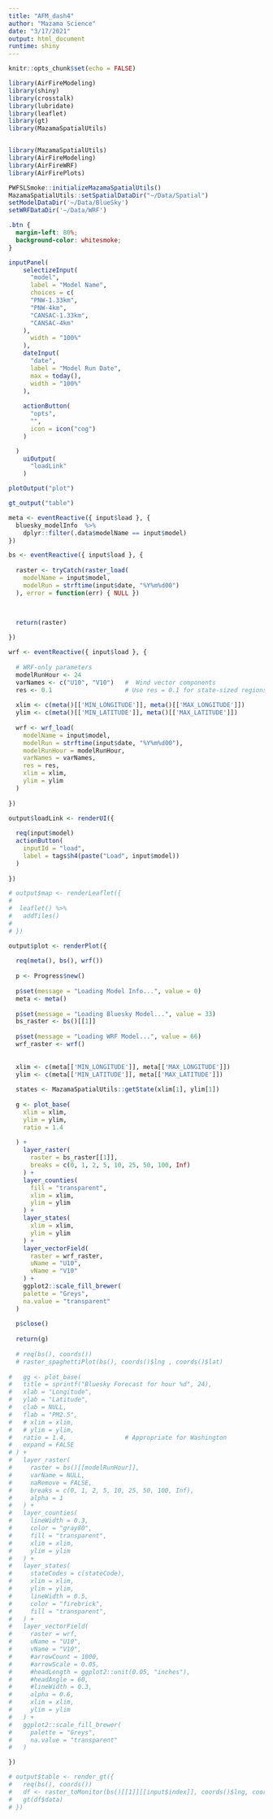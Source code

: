 ```yaml
---
title: "AFM_dash4"
author: "Mazama Science"
date: "3/17/2021"
output: html_document
runtime: shiny
---
```



```r
knitr::opts_chunk$set(echo = FALSE)

library(AirFireModeling)
library(shiny)
library(crosstalk)
library(lubridate)
library(leaflet)
library(gt)
library(MazamaSpatialUtils)


library(MazamaSpatialUtils)
library(AirFireModeling)
library(AirFireWRF)
library(AirFirePlots)

PWFSLSmoke::initializeMazamaSpatialUtils()
MazamaSpatialUtils::setSpatialDataDir("~/Data/Spatial")
setModelDataDir('~/Data/BlueSky')
setWRFDataDir('~/Data/WRF')
```

```css

.btn {
  margin-left: 80%;
  background-color: whitesmoke;
}

```


```r

inputPanel(
    selectizeInput(
      "model", 
      label = "Model Name",
      choices = c(
      "PNW-1.33km",
      "PNW-4km",
      "CANSAC-1.33km",
      "CANSAC-4km"
    ),
      width = "100%"
    ), 
    dateInput(
      "date", 
      label = "Model Run Date", 
      max = today(), 
      width = "100%"
    ), 
    
    actionButton(
      "opts", 
      "", 
      icon = icon("cog")
    )

  )
    uiOutput(
      "loadLink"
    )  
```

```r

plotOutput("plot")

gt_output("table")
```

```r



meta <- eventReactive({ input$load }, {
  bluesky_modelInfo  %>% 
    dplyr::filter(.data$modelName == input$model)
})

bs <- eventReactive({ input$load }, {
  
  raster <- tryCatch(raster_load(
    modelName = input$model, 
    modelRun = strftime(input$date, "%Y%m%d00")
  ), error = function(err) { NULL })


  
  return(raster)
  
})

wrf <- eventReactive({ input$load }, {
  
  # WRF-only parameters
  modelRunHour <- 24
  varNames <- c("U10", "V10")   #  Wind vector components
  res <- 0.1                    # Use res = 0.1 for state-sized regions
  
  xlim <- c(meta()[['MIN_LONGITUDE']], meta()[['MAX_LONGITUDE']])
  ylim <- c(meta()[['MIN_LATITUDE']], meta()[['MAX_LATITUDE']])
  
  wrf <- wrf_load(
    modelName = input$model,
    modelRun = strftime(input$date, "%Y%m%d00"),
    modelRunHour = modelRunHour,
    varNames = varNames,
    res = res, 
    xlim = xlim, 
    ylim = ylim
  )
  
})

```


```r

output$loadLink <- renderUI({
  
  req(input$model)
  actionButton(
    inputId = "load",
    label = tags$h4(paste("Load", input$model))
  ) 
  
})

# output$map <- renderLeaflet({
#   
#  leaflet() %>%
#   addTiles() 
#   
# })

output$plot <- renderPlot({
  
  req(meta(), bs(), wrf())
  
  p <- Progress$new()
  
  p$set(message = "Loading Model Info...", value = 0)
  meta <- meta()
  
  p$set(message = "Loading Bluesky Model...", value = 33)
  bs_raster <- bs()[[1]]
  
  p$set(message = "Loading WRF Model...", value = 66)
  wrf_raster <- wrf()
  
  
  xlim <- c(meta[['MIN_LONGITUDE']], meta[['MAX_LONGITUDE']])
  ylim <- c(meta[['MIN_LATITUDE']], meta[['MAX_LATITUDE']])
  
  states <- MazamaSpatialUtils::getState(xlim[1], ylim[1])
  
  g <- plot_base(
    xlim = xlim, 
    ylim = ylim, 
    ratio = 1.4
    
  ) + 
    layer_raster(
      raster = bs_raster[[1]], 
      breaks = c(0, 1, 2, 5, 10, 25, 50, 100, Inf)
    ) + 
    layer_counties(
      fill = "transparent", 
      xlim = xlim,
      ylim = ylim
    ) + 
    layer_states(
      xlim = xlim, 
      ylim = ylim
    ) + 
    layer_vectorField(
      raster = wrf_raster, 
      uName = "U10", 
      vName = "V10"
    ) + 
    ggplot2::scale_fill_brewer(
    palette = "Greys",
    na.value = "transparent"
  )
  
  p$close()
  
  return(g)
  
  # req(bs(), coords())
  # raster_spaghettiPlot(bs(), coords()$lng , coords()$lat)
  
#   gg <- plot_base(
#   title = sprintf("Bluesky Forecast for hour %d", 24),
#   xlab = "Longitude",
#   ylab = "Latitude",
#   clab = NULL,
#   flab = "PM2.5",
#   # xlim = xlim,
#   # ylim = ylim,
#   ratio = 1.4,                # Appropriate for Washington
#   expand = FALSE
# ) +
#   layer_raster(
#     raster = bs()[[modelRunHour]],
#     varName = NULL,
#     naRemove = FALSE,
#     breaks = c(0, 1, 2, 5, 10, 25, 50, 100, Inf),
#     alpha = 1
#   ) +
#   layer_counties(
#     lineWidth = 0.3,
#     color = "gray80",
#     fill = "transparent",
#     xlim = xlim,
#     ylim = ylim
#   ) +
#   layer_states(
#     stateCodes = c(stateCode),
#     xlim = xlim,
#     ylim = ylim,
#     lineWidth = 0.5,
#     color = "firebrick",
#     fill = "transparent",
#   ) +
#   layer_vectorField(
#     raster = wrf,
#     uName = "U10",
#     vName = "V10",
#     #arrowCount = 1000,
#     #arrowScale = 0.05,
#     #headLength = ggplot2::unit(0.05, "inches"),
#     #headAngle = 60,
#     #lineWidth = 0.3,
#     alpha = 0.6,
#     xlim = xlim,
#     ylim = ylim
#   ) +
#   ggplot2::scale_fill_brewer(
#     palette = "Greys",
#     na.value = "transparent"
#   )

})

# output$table <- render_gt({
#   req(bs(), coords())
#   df <- raster_toMonitor(bs()[[1]][[input$index]], coords()$lng, coords()$lat)
#   gt(df$data)
# })
```
